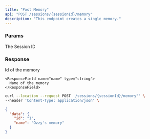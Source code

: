 ```yaml
---
title: "Post Memory"
api: "POST /sessions/{sessionId}/memory"
description: "This endpoint creates a single memory."
---
```


### Params

<ParamField required path="sessionId" type="string">
  The Session ID
</ParamField>

### Response

<ResponseField name="data" type="App Object">
  <Expandable title="properties">
    <ResponseField name="id" type="string">
      Id of the memory
    </ResponseField>

    <ResponseField name="name" type="string">
      Name of the memory
    </ResponseField>

  </Expandable>
</ResponseField>

<RequestExample>

```bash Example Request
curl --location --request POST '/sessions/{sessionId}/memory"' \
--header 'Content-Type: application/json' \
```

</RequestExample>

<ResponseExample>

```json Response
{
  "data": {
    "id": "1",
    "name": "Ozzy's memory"
  }
}
```

</ResponseExample>
